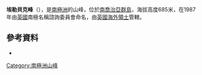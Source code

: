 {{Coord|54|23|S|36|19|W||display=title}}

'''埃勒貝克峰'''（{{lang-en|Ellerbeck Peak}}），是[[南極洲|南極洲]]的山峰，位於[[南喬治亞群島|南喬治亞群島]]，海拔高度685米，在1987年由[[英國|英國]]南極名稱諮詢委員會命名，由[[英國海外領土|英國海外領土]]管轄。

==參考資料==
*{{usgs-gazetteer|id=4434}}

{{Antarctica-geo-stub}}
[[Category:南極洲山峰|Category:南極洲山峰]]